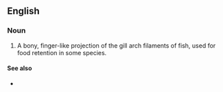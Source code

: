 ==English==




===Noun===
{{en-noun|sg=[[gill]] [[raker]]}}

#{{ichthyology}} A bony, finger-like projection of the gill arch filaments of fish, used for food retention in some species.
====See also====
*{{pedialite|Fish anatomy}}